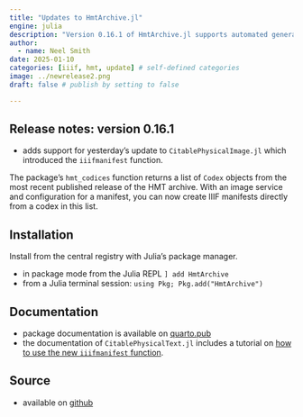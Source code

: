 ```yaml
---
title: "Updates to HmtArchive.jl"
engine: julia
description: "Version 0.16.1 of HmtArchive.jl supports automated generation of IIIF manifests."
author:
  - name: Neel Smith
date: 2025-01-10
categories: [iiif, hmt, update] # self-defined categories
image: ../newrelease2.png
draft: false # publish by setting to false

---
```


## Release notes: version 0.16.1

- adds support for yesterday's update to `CitablePhysicalImage.jl` which introduced the `iiifmanifest` function. 


::: {.callout-note}
The package's `hmt_codices` function returns a list of `Codex` objects from the most recent published release of the HMT archive. With an image service and configuration for a manifest, you can now create IIIF manifests directly from a codex in this list.
:::

## Installation

Install from the central registry with Julia’s package manager.

- in package mode from the Julia REPL `] add HmtArchive`
- from a Julia terminal session: `using Pkg; Pkg.add("HmtArchive")`


## Documentation

- package documentation is available on [quarto.pub](https://neelsmith.quarto.pub/hmtarchive/)
- the documentation of  `CitablePhysicalText.jl` includes a tutorial on [how to use the new `iiifmanifest` function](https://neelsmith.quarto.pub/citablephysicaltext/tutorials/iiif.html).

## Source

- available on [github](https://github.com/homermultitext/HmtArchive.jl)